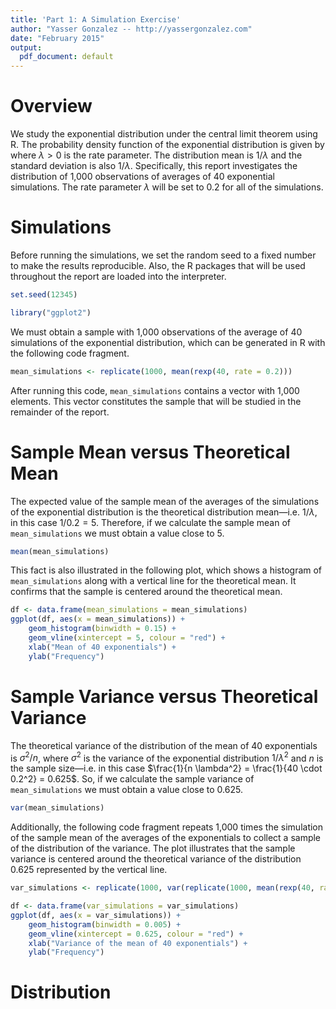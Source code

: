 ```yaml
---
title: 'Part 1: A Simulation Exercise'
author: "Yasser Gonzalez -- http://yassergonzalez.com"
date: "February 2015"
output:
  pdf_document: default
---
```


# Overview

We study the exponential distribution under the central limit theorem using R.
The probability density function of the exponential distribution is given by
\begin{equation*}
f(x;\lambda) = \begin{cases}
\lambda e^{-\lambda x} & x \ge 0, \\
0 & x < 0.
\end{cases},
\end{equation*}
where $\lambda > 0$ is the rate parameter. The distribution mean is $1/\lambda$ 
and the standard deviation is also $1/\lambda$. Specifically, this report 
investigates the distribution of 1,000 observations of averages of 40 exponential 
simulations. The rate parameter $\lambda$ will be set to 0.2 for all of the 
simulations.

# Simulations

Before running the simulations, we set the random seed to a fixed number to make 
the results reproducible. Also, the R packages that will be used throughout 
the report are loaded into the interpreter.

```r
set.seed(12345)

library("ggplot2")
```

We must obtain a sample with 1,000 observations of the average of 40 simulations 
of the exponential distribution, which can be generated in R with the following 
code fragment.

```r
mean_simulations <- replicate(1000, mean(rexp(40, rate = 0.2)))
```

After running this code, `mean_simulations` contains a vector with 1,000 elements.
This vector constitutes the sample that will be studied in the remainder 
of the report.

# Sample Mean versus Theoretical Mean

The expected value of the sample mean of the averages of the simulations of the 
exponential distribution is the theoretical distribution mean---i.e. $1/\lambda$, 
in this case $1/0.2 = 5$. Therefore, if we calculate the sample mean of
`mean_simulations` we must obtain a value close to 5.

```r
mean(mean_simulations)
```

This fact is also illustrated in the following plot, which shows a histogram of 
`mean_simulations` along with a vertical line for the theoretical mean. 
It confirms that the sample is centered around the theoretical mean.

```r
df <- data.frame(mean_simulations = mean_simulations)
ggplot(df, aes(x = mean_simulations)) +
    geom_histogram(binwidth = 0.15) +
    geom_vline(xintercept = 5, colour = "red") +
    xlab("Mean of 40 exponentials") +
    ylab("Frequency")
```

# Sample Variance versus Theoretical Variance

The theoretical variance of the distribution of the mean of 40 exponentials
is $\sigma^2/n$, where $\sigma^2$ is the variance of the exponential distribution
$1/\lambda^2$ and $n$ is the sample size---i.e. in this case 
$\frac{1}{n \lambda^2} = \frac{1}{40 \cdot 0.2^2} = 0.625$. So, if we calculate
the sample variance of `mean_simulations` we must obtain a value close to 0.625.

```r
var(mean_simulations)
```

Additionally, the following code fragment repeats 1,000 times the simulation 
of the sample mean of the averages of the exponentials to collect a sample of
the distribution of the variance. The plot illustrates that the sample variance 
is centered around the theoretical variance of the distribution 0.625 
represented by the vertical line.

```r
var_simulations <- replicate(1000, var(replicate(1000, mean(rexp(40, rate = 0.2)))))

df <- data.frame(var_simulations = var_simulations)
ggplot(df, aes(x = var_simulations)) +
    geom_histogram(binwidth = 0.005) +
    geom_vline(xintercept = 0.625, colour = "red") +
    xlab("Variance of the mean of 40 exponentials") +
    ylab("Frequency")
```

# Distribution

